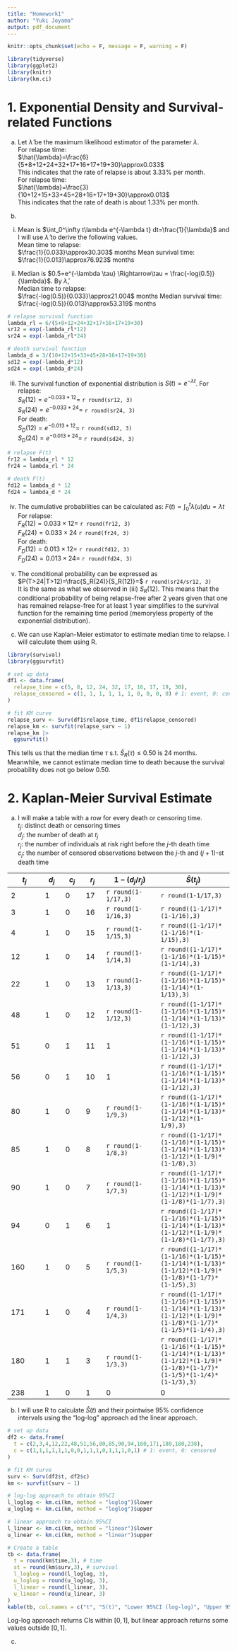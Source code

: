 ```yaml
---
title: "Homework1"
author: "Yuki Joyama"
output: pdf_document
---
```


```r
knitr::opts_chunk$set(echo = F, message = F, warning = F)

library(tidyverse)
library(ggplot2)
library(knitr)
library(km.ci)
```
# 1. Exponential Density and Survival-related Functions
(a) Let $\hat{\lambda}$ be the maximum likelihood estimator of the parameter $\lambda$.  
For relapse time:  
$\hat{\lambda}=\frac{6}{5+8+12+24+32+17+16+17+19+30}\approx0.033$  
This indicates that the rate of relapse is about 3.33% per month.  
For relapse time:  
$\hat{\lambda}=\frac{3}{10+12+15+33+45+28+16+17+19+30}\approx0.013$  
This indicates that the rate of death is about 1.33% per month. 

(b)   
i. Mean is $\int_0^\infty t\lambda e^{-\lambda t} dt=\frac{1}{\lambda}$ and I will use $\hat{\lambda}$ to derive the following values.  
Mean time to relapse:  
$\frac{1}{0.033}\approx30.303$ months
Mean survival time:  
$\frac{1}{0.013}\approx76.923$ months  

ii. Median is $0.5=e^{-\lambda \tau} \Rightarrow\tau = \frac{-log(0.5)}{\lambda}$. By $\hat{\lambda}$,  
Median time to relapse:  
$\frac{-log(0.5)}{0.033}\approx21.004$ months
Median survival time:  
$\frac{-log(0.5)}{0.013}\approx53.319$ months    
```r
# relapse survival function
lambda_rl = 6/(5+8+12+24+32+17+16+17+19+30)
sr12 = exp(-lambda_rl*12)
sr24 = exp(-lambda_rl*24)

# death survival function
lambda_d = 3/(10+12+15+33+45+28+16+17+19+30)
sd12 = exp(-lambda_d*12)
sd24 = exp(-lambda_d*24)
```
iii. The survival function of exponential distribution is $S(t)=e^{-\lambda t}$. 
For relapse:  
$S_R(12)=e^{-0.033*12}=$ `r round(sr12, 3)`   
$S_R(24)=e^{-0.033*24}=$ `r round(sr24, 3)`  
For death:  
$S_D(12)=e^{-0.013*12}=$ `r round(sd12, 3)`   
$S_D(24)=e^{-0.013*24}=$ `r round(sd24, 3)`

```r
# relapse F(t)
fr12 = lambda_rl * 12
fr24 = lambda_rl * 24

# death F(t)
fd12 = lambda_d * 12
fd24 = lambda_d * 24
```

iv. The cumulative probabilities can be calculated as: $F(t) = \int_0^t \lambda(u) du = \lambda t$  
For relapse:  
$F_R(12)=0.033\times12=$ `r round(fr12, 3)`   
$F_R(24)=0.033\times24$ `r round(fr24, 3)`  
For death:  
$F_D(12)=0.013\times12=$ `r round(fd12, 3)`   
$F_D(24)=0.013\times24=$ `r round(fd24, 3)`

v. The conditional probability can be expressed as $P(T>24|T>12)=\frac{S_R(24)}{S_R(12)}=$ `r round(sr24/sr12, 3)`  
It is the same as what we observed in (iii) $S_R(12)$. This means that the conditional probability of being relapse-free after 2 years given that one has remained relapse-free for at least 1 year simplifies to the survival function for the remaining time period (memoryless property of the exponential distribution).

(c) We can use Kaplan-Meier estimator to estimate median time to relapse. I will calculate them using R. 
```r
library(survival)
library(ggsurvfit)

# set up data
df1 <- data.frame(
  relapse_time = c(5, 8, 12, 24, 32, 17, 16, 17, 19, 30),
  relapse_censored = c(1, 1, 1, 1, 1, 1, 0, 0, 0, 0) # 1: event, 0: censored
)

# fit KM curve
relapse_surv <- Surv(df1$relapse_time, df1$relapse_censored)
relapse_km <- survfit(relapse_surv ~ 1)
relapse_km |> 
  ggsurvfit() 
```
This tells us that the median time $\tau$ s.t. $\hat{S}_R(\tau) \leq 0.50$ is 24 months.  
Meanwhile, we cannot estimate median time to death because the survival probability does not go below 0.50.

# 2. Kaplan-Meier Survival Estimate
(a) I will make a table with a row for every death or censoring time.  
$t_j$: distinct death or censoring times  
$d_j$: the number of death at $t_j$  
$r_j$: the number of individuals at risk right before the $j$-th death time  
$c_j$: the number of censored observations between the $j$-th and $(j+1)$-st death time   

|$t_j$|$d_j$|$c_j$|$r_j$|$1-(d_j/r_j)$|$\hat{S}(t_j)$|
|--------|-----|-----|-----|-------------|-----------------|
|2|1|0|17|`r round(1-1/17,3)`|`r round(1-1/17,3)`|
|3|1|0|16|`r round(1-1/16,3)`|`r round((1-1/17)*(1-1/16),3)`|
|4|1|0|15|`r round(1-1/15,3)`|`r round((1-1/17)*(1-1/16)*(1-1/15),3)`|
|12|1|0|14|`r round(1-1/14,3)`|`r round((1-1/17)*(1-1/16)*(1-1/15)*(1-1/14),3)`|
|22|1|0|13|`r round(1-1/13,3)`|`r round((1-1/17)*(1-1/16)*(1-1/15)*(1-1/14)*(1-1/13),3)`|
|48|1|0|12|`r round(1-1/12,3)`|`r round((1-1/17)*(1-1/16)*(1-1/15)*(1-1/14)*(1-1/13)*(1-1/12),3)`|
|51|0|1|11|1|`r round((1-1/17)*(1-1/16)*(1-1/15)*(1-1/14)*(1-1/13)*(1-1/12),3)`|
|56|0|1|10|1|`r round((1-1/17)*(1-1/16)*(1-1/15)*(1-1/14)*(1-1/13)*(1-1/12),3)`|
|80|1|0|9|`r round(1-1/9,3)`|`r round((1-1/17)*(1-1/16)*(1-1/15)*(1-1/14)*(1-1/13)*(1-1/12)*(1-1/9),3)`|
|85|1|0|8|`r round(1-1/8,3)`|`r round((1-1/17)*(1-1/16)*(1-1/15)*(1-1/14)*(1-1/13)*(1-1/12)*(1-1/9)*(1-1/8),3)`|
|90|1|0|7|`r round(1-1/7,3)`|`r round((1-1/17)*(1-1/16)*(1-1/15)*(1-1/14)*(1-1/13)*(1-1/12)*(1-1/9)*(1-1/8)*(1-1/7),3)`|
|94|0|1|6|1|`r round((1-1/17)*(1-1/16)*(1-1/15)*(1-1/14)*(1-1/13)*(1-1/12)*(1-1/9)*(1-1/8)*(1-1/7),3)`|
|160|1|0|5|`r round(1-1/5,3)`|`r round((1-1/17)*(1-1/16)*(1-1/15)*(1-1/14)*(1-1/13)*(1-1/12)*(1-1/9)*(1-1/8)*(1-1/7)*(1-1/5),3)`|
|171|1|0|4|`r round(1-1/4,3)`|`r round((1-1/17)*(1-1/16)*(1-1/15)*(1-1/14)*(1-1/13)*(1-1/12)*(1-1/9)*(1-1/8)*(1-1/7)*(1-1/5)*(1-1/4),3)`|
|180|1|1|3|`r round(1-1/3,3)`|`r round((1-1/17)*(1-1/16)*(1-1/15)*(1-1/14)*(1-1/13)*(1-1/12)*(1-1/9)*(1-1/8)*(1-1/7)*(1-1/5)*(1-1/4)*(1-1/3),3)`|
|238|1|0|1|0|0|

(b) I will use R to calculate $\hat{S}(t)$ and their pointwise 95% confidence intervals using the "log-log" approach ad the linear approach.  
```r
# set up data
df2 <- data.frame(
  t = c(2,3,4,12,22,48,51,56,80,85,90,94,160,171,180,180,238),
  c = c(1,1,1,1,1,1,0,0,1,1,1,0,1,1,1,0,1) # 1: event, 0: censored
)

# fit KM curve
surv <- Surv(df2$t, df2$c)
km <- survfit(surv ~ 1)

# log-log approach to obtain 95%CI 
l_loglog <- km.ci(km, method = "loglog")$lower
u_loglog <- km.ci(km, method = "loglog")$upper

# linear approach to obtain 95%CI 
l_linear <- km.ci(km, method = "linear")$lower
u_linear <- km.ci(km, method = "linear")$upper

# Create a table
tb <- data.frame(
  t = round(km$time,3), # time
  st = round(km$surv,3), # survival
  l_loglog = round(l_loglog, 3),
  u_loglog = round(u_loglog, 3),
  l_linear = round(l_linear, 3),
  u_linear = round(u_linear, 3)
)
kable(tb, col.names = c("t", "S(t)", "Lower 95%CI (log-log)", "Upper 95%CI (log-log)", "Lower 95%CI (linear)", "Upper 95%CI (linear)"))
```

Log-log approach returns CIs within $[0,1]$, but linear approach returns some values outside $[0,1]$.

(c)


